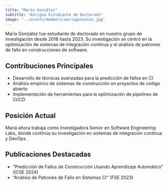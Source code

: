 ```yaml
---
title: "María González"
subtitle: "Antigua Estudiante de Doctorado"
image: "../assets/members/mariagonzalez.jpg"
---
```


María González fue estudiante de doctorado en nuestro grupo de investigación desde 2018 hasta 2023. Su investigación se centró en la optimización de sistemas de integración continua y el análisis de patrones de fallo en construcciones de software.

## Contribuciones Principales

- Desarrollo de técnicas avanzadas para la predicción de fallos en CI
- Análisis empírico de sistemas de construcción en proyectos de código abierto
- Implementación de herramientas para la optimización de pipelines de CI/CD

## Posición Actual

María ahora trabaja como Investigadora Senior en Software Engineering Labs, donde continúa su investigación en sistemas de integración continua y DevOps.

## Publicaciones Destacadas

- "Predicción de Fallos de Construcción Usando Aprendizaje Automático" (ICSE 2024)
- "Análisis de Patrones de Fallo en Sistemas CI" (FSE 2023)

